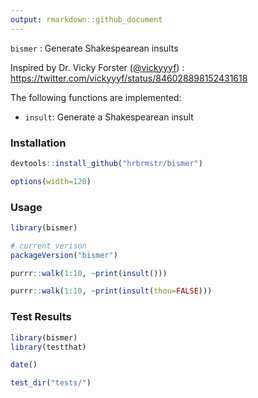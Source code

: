 ```yaml
---
output: rmarkdown::github_document
---
```


`bismer` : Generate Shakespearean insults

Inspired by Dr. Vicky Forster (<a href="https://twitter.com/vickyyyf">@vickyyyf</a>) : <https://twitter.com/vickyyyf/status/846028898152431618>

The following functions are implemented:

- `insult`: Generate a Shakespearean insult

### Installation

```r
devtools::install_github("hrbrmstr/bismer")
```

```r
options(width=120)
```

### Usage

```r
library(bismer)

# current verison
packageVersion("bismer")

purrr::walk(1:10, ~print(insult()))

purrr::walk(1:10, ~print(insult(thou=FALSE)))
```

### Test Results

```r
library(bismer)
library(testthat)

date()

test_dir("tests/")
```

